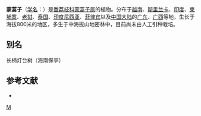 {{Speciesbox
| taxon = Anaxagorea luzonensis
| binomial_authority = A. Gray
}}

'''蒙蒿子'''（[[学名|学名]]：{{lang|la|''Anaxagorea luzonensis''}}）是[[番荔枝科|番荔枝科]][[蒙蒿子属|蒙蒿子属]]的植物。分布于[[越南|越南]]、[[斯里兰卡|斯里兰卡]]、[[印度|印度]]、[[柬埔寨|柬埔寨]]、[[老挝|老挝]]、[[泰国|泰国]]、[[印度尼西亚|印度尼西亚]]、[[菲律宾|菲律宾]]以及[[中国大陆|中国大陆]]的[[广东|广东]]、[[广西|广西]]等地，生长于海拔800米的地区，多生于中海拔山地密林中，目前尚未由人工引种栽培。

== 别名 ==
长柄灯台树（海南保亭）

== 参考文献 ==
<div class="references-small">
* {{cite web| url =http://www.bioinfo.cn/db05/KmzwSpecies.php?action=view&id=608| title =蒙蒿子| work =《中国高等植物数据库全库》| publisher =中国科学院微生物研究所| author =昆明植物研究所| accessdate =2009-02-21| archive-date =2016-03-05| archive-url =https://web.archive.org/web/20160305110624/http://www.bioinfo.cn/db05/KmzwSpecies.php?action=view&id=608| dead-url =yes}}
</div>

{{植物小作品}}
{{Taxonbar}}

[[Category:蒙蒿子属|M]]